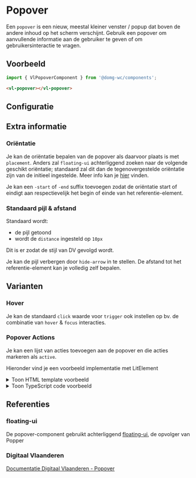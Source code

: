 
# Popover

<CustomDocMetaData id="components-popover" />

Een `popover` is een nieuw, meestal kleiner venster / popup dat boven de andere inhoud op het scherm verschijnt.
Gebruik een popover om aanvullende informatie aan de gebruiker te geven of om gebruikersinteractie te vragen.


## Voorbeeld

```js
import { VlPopoverComponent } from '@domg-wc/components';
```

```html
<vl-popover></vl-popover>
```

<Canvas of={VlPopoverStories.PopoverDefault} />


## Configuratie

<ArgTypes of={VlPopoverStories.PopoverDefault} />


## Extra informatie

### Oriëntatie

Je kan de oriëntatie bepalen van de popover als daarvoor plaats is met `placement`. Anders zal `floating-ui`
achterliggend zoeken naar de volgende geschikt oriëntatie; standaard zal dit dan de tegenovergestelde oriëntatie
zijn van de initieel ingestelde.
Meer info kan je [hier](https://floating-ui.com/docs/tutorial#placements) vinden.

Je kan een `-start` of `-end` suffix toevoegen zodat de oriëntatie start of eindigt aan respectievelijk het begin of
einde van het referentie-element.

### Standaard pijl & afstand

Standaard wordt:
- de pijl getoond
- wordt de `distance` ingesteld op `10px`

Dit is er zodat de stijl van DV gevolgd wordt.

Je kan de pijl verbergen door `hide-arrow` in te stellen.
De afstand tot het referentie-element kan je volledig zelf bepalen.


## Varianten

### Hover

Je kan de standaard `click` waarde voor `trigger` ook instellen op bv. de combinatie van `hover` & `focus` interacties.

<Canvas of={VlPopoverStories.PopoverHover} />

### Popover Actions

Je kan een lijst van acties toevoegen aan de popover en die acties markeren als `active`.

<Canvas of={VlPopoverStories.PopoverActions} />

Hieronder vind je een voorbeeld implementatie met LitElement

<details>
    <summary>Toon HTML template voorbeeld</summary>
    <Source code={`
    <vl-popover-action-list @click=\${actionListClickHandler}>
        <vl-popover-action selected=\${selected} icon="search">Zoeken</vl-popover-action>
        <vl-popover-action icon="bell">Rapportenoverzicht</vl-popover-action>
        <vl-popover-action icon="pin">Vind locatie</vl-popover-action>
    </vl-popover-action-list>
    `} language="html" dark={true} />
</details>
<details>
    <summary>Toon TypeScript code voorbeeld</summary>
    <Source code={`
    const actionListClickHandler = (event: CustomEvent) => {
            const actionElement = event.target as VlPopoverActionComponent;
            const allActions = Array.from(actionElement.parentElement?.querySelectorAll('vl-popover-action') || []);
            allActions.forEach((action) => {
                if (action !== actionElement) {
                    action.removeAttribute('selected');
                }
            });
            actionElement.setAttribute('selected', '');
        };
    `} language="ts" dark={true} />
</details>


## Referenties

### floating-ui

De popover-component gebruikt achterliggend [floating-ui](https://floating-ui.com/), de opvolger van Popper

### Digitaal Vlaanderen

[Documentatie Digitaal Vlaanderen - Popover](https://overheid.vlaanderen.be/webuniversum/v3/documentation/js-components/vl-ui-popover)
